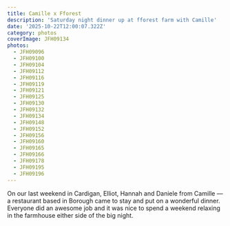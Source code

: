 ```yaml
---
title: Camille x Fforest
description: 'Saturday night dinner up at fforest farm with Camille'
date: '2025-10-22T12:00:07.322Z'
category: photos
coverImage: JFH09134
photos:
  - JFH09096
  - JFH09100
  - JFH09104
  - JFH09112
  - JFH09116
  - JFH09119
  - JFH09121
  - JFH09125
  - JFH09130
  - JFH09132
  - JFH09134
  - JFH09148
  - JFH09152
  - JFH09156
  - JFH09160
  - JFH09165
  - JFH09166
  - JFH09178
  - JFH09195
  - JFH09196
---
```


On our last weekend in Cardigan, Elliot, Hannah and Daniele from Camille — a restaurant based in Borough came to stay and put on a wonderful dinner. Everyone did an awesome job and it was nice to spend a weekend relaxing in the farmhouse either side of the big night.
